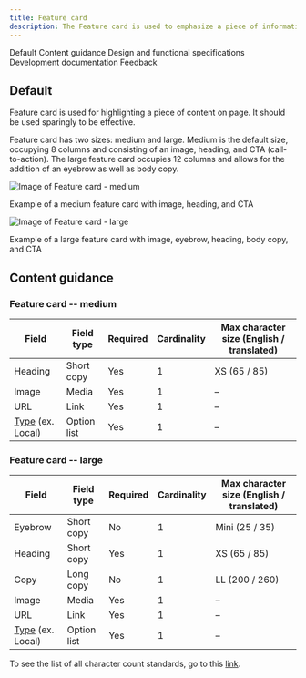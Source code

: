 ```yaml
---
title: Feature card
description: The Feature card is used to emphasize a piece of information, indicate significant progression or highlight an important next step.
---
```



<ComponentDescription name="Feature card" type="ui" />

<AnchorLinks>

<AnchorLink>Default</AnchorLink>
<AnchorLink>Content guidance</AnchorLink>
<AnchorLink>Design and functional specifications</AnchorLink>
<AnchorLink>Development documentation</AnchorLink>
<AnchorLink>Feedback</AnchorLink>

</AnchorLinks>

## Default

Feature card is used for highlighting a piece of content on page. It should be used sparingly to be effective.

Feature card has two sizes: medium and large. Medium is the default size, occupying 8 columns and consisting of an image, heading, and CTA (call-to-action). The large feature card occupies 12 columns and allows for the addition of an eyebrow as well as body copy. 

<Row>
<Column colMd={6} colLg={8}>

![Image of Feature card - medium](../../images/component/feature-card/feature-card--md.png)

<Caption>Example of a medium feature card with image, heading, and CTA</Caption>

</Column>
</Row>

<Row>
<Column colMd={12} colLg={12}>

![Image of Feature card - large](../../images/component/feature-card/feature-card--lg.png)

<Caption>Example of a large feature card with image, eyebrow, heading, body copy, and CTA</Caption>

</Column>
</Row>



## Content guidance

### Feature card -- medium

| Field                                                                   | Field type  | Required | Cardinality | Max character size (English / translated) |
| ----------------------------------------------------------------------- | ----------- | -------- | ----------- | ----------------------------------------- |
| Heading                                                                 | Short copy  | Yes      | 1           | XS (65 / 85)                              |
| Image                                                                   | Media       | Yes      | 1           | –                                         |
| URL                                                                     | Link        | Yes      | 1           | –                                         |
| [Type](https://www.ibm.com/standards/carbon/components/cta) (ex. Local) | Option list | Yes      | 1           | –                                         |


### Feature card -- large

| Field                                                                   | Field type  | Required | Cardinality | Max character size (English / translated) |
| ----------------------------------------------------------------------- | ----------- | -------- | ----------- | ----------------------------------------- |
| Eyebrow                                                                 | Short copy  | No       | 1           | Mini (25 / 35)                            |
| Heading                                                                 | Short copy  | Yes      | 1           | XS (65 / 85)                              |
| Copy                                                                    | Long copy   | No       | 1           | LL (200 / 260)                            |
| Image                                                                   | Media       | Yes      | 1           | –                                         |
| URL                                                                     | Link        | Yes      | 1           | –                                         |
| [Type](https://www.ibm.com/standards/carbon/components/cta) (ex. Local) | Option list | Yes      | 1           | –                                         |


To see the list of all character count standards, go to this <a href="https://github.com/carbon-design-system/carbon-for-ibm-dotcom-website/wiki/Character-count-standards" target="_blank">link</a>.

<br />


<ComponentFooter name="Feature card" type="ui" />
